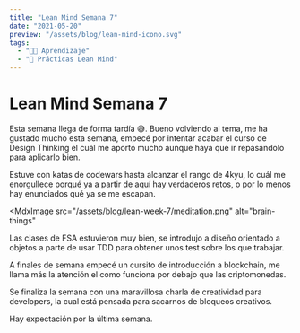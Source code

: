 ```yaml
---
title: "Lean Mind Semana 7"
date: "2021-05-20"
preview: "/assets/blog/lean-mind-icono.svg"
tags:
  - "👨‍💻 Aprendizaje"
  - "📘 Prácticas Lean Mind"
---
```


# Lean Mind Semana 7

Esta semana llega de forma tardía 😅. Bueno volviendo al tema, me ha gustado
mucho esta semana, empecé por intentar acabar el curso de Design Thinking el
cuál me aportó mucho aunque haya que ir repasándolo para aplicarlo bien.

Estuve con katas de codewars hasta alcanzar el rango de 4kyu, lo cuál me
enorgullece porqué ya a partir de aquí hay verdaderos retos, o por lo menos hay
enunciados qué ya se me escapan.

<MdxImage
  src="/assets/blog/lean-week-7/meditation.png"
  alt="brain-things"
></MdxImage>

Las clases de FSA estuvieron muy bien, se introdujo a diseño orientado a objetos
a parte de usar TDD para obtener unos test sobre los que trabajar.

A finales de semana empecé un cursito de introducción a blockchain, me llama más
la atención el como funciona por debajo que las criptomonedas.

Se finaliza la semana con una maravillosa charla de creatividad para developers,
la cual está pensada para sacarnos de bloqueos creativos.

Hay expectación por la última semana.
